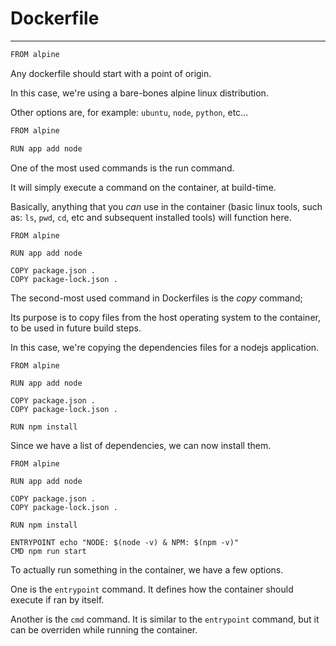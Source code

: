 <!-- SUBTITLE: Dockerfile -->

<Layout heading>

# Dockerfile

</Layout>

---

<Layout>

<CodeSurferColumns>

<Step>

```makefile
FROM alpine
```

<div>

Any dockerfile should start with a point of origin.

In this case, we're using a bare-bones alpine linux distribution.

Other options are, for example: <Code>ubuntu</Code>, <Code>node</Code>, <Code>python</Code>, etc...

</div>

</Step>

<Step>

``` 3
FROM alpine

RUN app add node
```

<div>

One of the most used commands is the run command. 

It will simply execute a command on the container, at build-time.

Basically, anything that you *can* use in the container (basic linux tools, such as: `ls`, `pwd`, `cd`, etc and subsequent installed tools) will function here.

</div>

</Step>

<Step>

``` 5:6,3[13:17]
FROM alpine

RUN app add node

COPY package.json .
COPY package-lock.json .
```

<div>

The second-most used command in Dockerfiles is the *copy* command;

Its purpose is to copy files from the host operating system to the container, to be used in future build steps.

In this case, we're copying the dependencies files for a nodejs application.

</div>

</Step>

<Step>

``` 8,3[13:17]
FROM alpine

RUN app add node

COPY package.json .
COPY package-lock.json .

RUN npm install
```

<div>

Since we have a list of dependencies, we can now install them.

</div>

</Step>

<Step>

``` 10:11,3[13:17]
FROM alpine

RUN app add node

COPY package.json .
COPY package-lock.json .

RUN npm install

ENTRYPOINT echo "NODE: $(node -v) & NPM: $(npm -v)"
CMD npm run start
```

<div>

To actually run something in the container, we have a few options.

One is the `entrypoint` command. It defines how the container should execute if ran by itself.

Another is the `cmd` command. It is similar to the `entrypoint` command, but it can be overriden while running the container.

</div>

</Step>

</CodeSurferColumns>

</Layout>